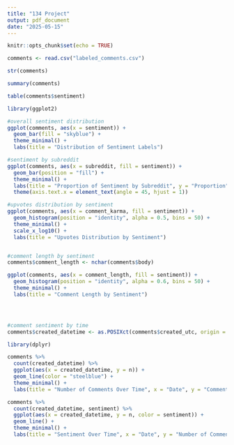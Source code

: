 ```yaml
---
title: "134 Project"
output: pdf_document
date: "2025-05-15"
---
```


```r
knitr::opts_chunk$set(echo = TRUE)
```

```r

comments <- read.csv("labeled_comments.csv")

str(comments)

summary(comments)

table(comments$sentiment)

library(ggplot2)

#overall sentiment distribution
ggplot(comments, aes(x = sentiment)) +
  geom_bar(fill = "skyblue") +
  theme_minimal() +
  labs(title = "Distribution of Sentiment Labels")

#sentiment by subreddit
ggplot(comments, aes(x = subreddit, fill = sentiment)) +
  geom_bar(position = "fill") +
  theme_minimal() +
  labs(title = "Proportion of Sentiment by Subreddit", y = "Proportion") +
  theme(axis.text.x = element_text(angle = 45, hjust = 1))

#upvotes distribution by sentiment
ggplot(comments, aes(x = comment_karma, fill = sentiment)) +
  geom_histogram(position = "identity", alpha = 0.5, bins = 50) +
  theme_minimal() +
  scale_x_log10() +
  labs(title = "Upvotes Distribution by Sentiment")


#comment length by sentiment
comments$comment_length <- nchar(comments$body)

ggplot(comments, aes(x = comment_length, fill = sentiment)) +
  geom_histogram(position = "identity", alpha = 0.6, bins = 50) +
  theme_minimal() +
  labs(title = "Comment Length by Sentiment")




#comment sentiment by time
comments$created_datetime <- as.POSIXct(comments$created_utc, origin = "1970-01-01", tz = "UTC")

library(dplyr)

comments %>%
  count(created_datetime) %>%
  ggplot(aes(x = created_datetime, y = n)) +
  geom_line(color = "steelblue") +
  theme_minimal() +
  labs(title = "Number of Comments Over Time", x = "Date", y = "Comment Count")

comments %>%
  count(created_datetime, sentiment) %>%
  ggplot(aes(x = created_datetime, y = n, color = sentiment)) +
  geom_line() +
  theme_minimal() +
  labs(title = "Sentiment Over Time", x = "Date", y = "Number of Comments")

```

